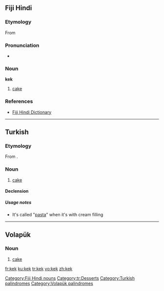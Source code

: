 {{also|kék}}
==Fiji Hindi==

===Etymology===
From {{etyl|en|hif}} {{term|cake}}

===Pronunciation===
* {{IPA|/keːk/|lang=hif}}

===Noun===
'''kek'''

# [[cake]]

===References===
* [http://www.geocities.com/fijihindi/FijiHindiEnglishDict.htm#k Fiji Hindi Dictionary]

[[Category:Fiji Hindi nouns]]

----

==Turkish==

===Etymology===
From {{etyl|en|tr}} {{term|cake|lang=en}}.

===Noun===
{{infl|tr|noun}}

# [[cake]]

====Declension====
{{tr-noun-c|e|t}}

=====Usage notes=====
* It's called "[[pasta]]" when it's with cream filling

[[Category:tr:Desserts]]
[[Category:Turkish palindromes]]

----

==Volapük==

===Noun===
{{infl|vo|noun}}

# [[cake]]

[[Category:Volapük palindromes]]

[[fr:kek]]
[[ku:kek]]
[[tr:kek]]
[[vo:kek]]
[[zh:kek]]